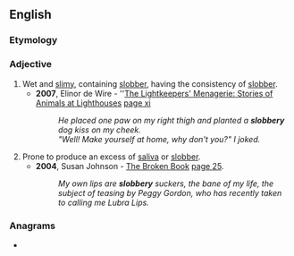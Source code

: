 ==English==

===Etymology===
{{suffix|en|slobber|y}}

===Adjective===
{{en-adj|slobberier}}

# Wet and [[slimy]], containing [[slobber]], having the consistency of [[slobber]].
#* '''2007''', Elinor de Wire - ''[http://books.google.com/books?id=yf2KPvJwN8EC The Lightkeepers' Menagerie: Stories of Animals at Lighthouses] [http://books.google.com/books?id=yf2KPvJwN8EC&pg=PR11&dq=%22slobbery+dog%22&sig=tooIiNBfSaVTad3NFdZwX3Pp3Uw page xi]
#*: ''He placed one paw on my right thigh and planted a '''slobbery''' dog kiss on my cheek. ''
#*: ''"Well! Make yourself at home, why don't you?" I joked. ''
# Prone to produce an excess of [[saliva]] or [[slobber]].
#* '''2004''', Susan Johnson - [http://books.google.com/books?id=GzkawhZmQrEC The Broken Book] [http://books.google.com/books?id=GzkawhZmQrEC&pg=RA1-PA25&dq=%22slobbery%22+date:1980-2008&lr=&sig=tsEv_jcYF2BtZXyBVxN-x_MuK_A page 25].
#*: ''My own lips are '''slobbery''' suckers, the bane of my life, the subject of teasing by Peggy Gordon, who has recently taken to calling me Lubra Lips.''

===Anagrams===
* {{anagrams|en|lobbyers}}